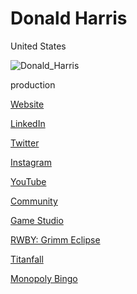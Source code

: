 # Donald Harris

<Location>

United States

</Location>

![Donald_Harris](./images/Donald_Harris_v1.com/u/5041003?s=400&v=4)

<Skills>

production

</Skills>

<Personal>

[Website](http://donald-harris.com/)

[LinkedIn](https://www.linkedin.com/in/donaldharris/)

[Twitter](https://twitter.com/tallgamer)

[Instagram](https://www.instagram.com/tallgamer/)

[YouTube](https://www.youtube.com/user/TheDonaldHarris)

</Personal>

<Business>

[Community](http://www.atxgamemakers.com/)

[Game Studio](https://farbridge.com/)

</Business>



<Games>

[RWBY: Grimm Eclipse](https://store.steampowered.com/app/418340/RWBY_Grimm_Eclipse/)

[Titanfall](https://www.ea.com/games/titanfall/titanfall-2)

[Monopoly Bingo](https://play.google.com/store/apps/details?id=com.sharkparty.monopolybingo54&hl=en_US)

</Games>
